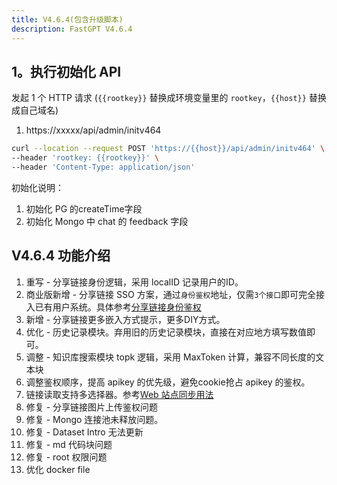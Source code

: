 ```yaml
---
title: V4.6.4(包含升级脚本)
description: FastGPT V4.6.4
---
```


## 1。执行初始化 API

发起 1 个 HTTP 请求 (`{{rootkey}}` 替换成环境变量里的 `rootkey`，`{{host}}` 替换成自己域名)

1. https://xxxxx/api/admin/initv464

```bash
curl --location --request POST 'https://{{host}}/api/admin/initv464' \
--header 'rootkey: {{rootkey}}' \
--header 'Content-Type: application/json'
```

初始化说明：
1. 初始化 PG 的createTime字段
2. 初始化 Mongo 中 chat 的 feedback 字段


## V4.6.4 功能介绍

1. 重写 - 分享链接身份逻辑，采用 localID 记录用户的ID。
2. 商业版新增 - 分享链接 SSO 方案，通过`身份鉴权`地址，仅需`3个接口`即可完全接入已有用户系统。具体参考[分享链接身份鉴权](/docs/development/openapi/share/)
3. 新增 - 分享链接更多嵌入方式提示，更多DIY方式。
4. 优化 - 历史记录模块。弃用旧的历史记录模块，直接在对应地方填写数值即可。
5. 调整 - 知识库搜索模块 topk 逻辑，采用 MaxToken 计算，兼容不同长度的文本块
6. 调整鉴权顺序，提高 apikey 的优先级，避免cookie抢占 apikey 的鉴权。
7. 链接读取支持多选择器。参考[Web 站点同步用法](/docs/guide/knowledge_base/websync/)
8. 修复 - 分享链接图片上传鉴权问题
9. 修复 - Mongo 连接池未释放问题。
10. 修复 - Dataset Intro 无法更新
11. 修复 - md 代码块问题
12. 修复 - root 权限问题
13. 优化 docker file  


